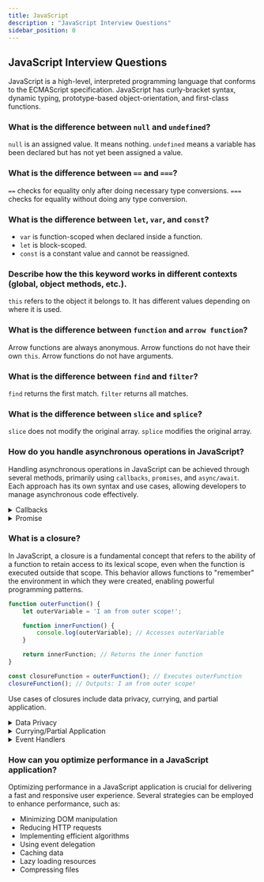 ```yaml
---
title: JavaScript
description : "JavaScript Interview Questions"
sidebar_position: 0
---
```


## JavaScript Interview Questions

JavaScript is a high-level, interpreted programming language that conforms to the ECMAScript specification. JavaScript has curly-bracket syntax, dynamic typing, prototype-based object-orientation, and first-class functions.

### What is the difference between `null` and `undefined`?
`null` is an assigned value. It means nothing. `undefined` means a variable has been declared but has not yet been assigned a value.

### What is the difference between `==` and `===`?
`==` checks for equality only after doing necessary type conversions. `===` checks for equality without doing any type conversion.

### What is the difference between `let`, `var`, and `const`?

- `var` is function-scoped when declared inside a function.
- `let` is block-scoped.
- `const` is a constant value and cannot be reassigned.

### Describe how the this keyword works in different contexts (global, object methods, etc.).
`this` refers to the object it belongs to. It has different values depending on where it is used. 


### What is the difference between `function` and `arrow function`?
Arrow functions are always anonymous. Arrow functions do not have their own `this`. Arrow functions do not have arguments.


### What is the difference between `find` and `filter`?
`find` returns the first match. `filter` returns all matches.

### What is the difference between `slice` and `splice`?
`slice` does not modify the original array. `splice` modifies the original array.

### How do you handle asynchronous operations in JavaScript?
Handling asynchronous operations in JavaScript can be achieved through several methods,
primarily using `callbacks`, `promises`, and `async/await`.
Each approach has its own syntax and use cases, allowing developers to manage asynchronous code effectively.

<details>
<summary>Callbacks</summary>

Callbacks are functions passed as arguments to another function, which are then invoked when the operation completes.

```javascript
function fetchData(callback) {
    setTimeout(() => {
        const data = "Data fetched";
        callback(data);
    }, 2000);
}

fetchData((data) => {
    console.log(data); // Outputs: Data fetched
});
```
</details>

<details>
<summary>Promise</summary>

Promise is an object representing the eventual completion or failure of an asynchronous operation.
```javascript

const myPromise = new Promise((resolve, reject) => {
    setTimeout(() => {
        resolve("Data fetched");
    }, 2000);
});

myPromise
    .then((data) => {
        console.log(data); // Outputs: Data fetched
    })
    .catch((error) => {
        console.error(error);
    });

```
</details>

### What is a closure?
In JavaScript, a closure is a fundamental concept that refers to the ability of a function to retain access to its 
lexical scope, even when the function is executed outside that scope.
This behavior allows functions to "remember" the environment in which they were created, enabling powerful programming patterns.
```javascript
function outerFunction() {
    let outerVariable = 'I am from outer scope!';

    function innerFunction() {
        console.log(outerVariable); // Accesses outerVariable
    }

    return innerFunction; // Returns the inner function
}

const closureFunction = outerFunction(); // Executes outerFunction
closureFunction(); // Outputs: I am from outer scope!
```

Use cases of closures include data privacy, currying, and partial application.
<details>
<summary>Data Privacy</summary>

They can create private variables that cannot be accessed from outside the function.
```javascript
function createCounter() {
    let count = 0; // Private variable
    return {
        increment: () => ++count,
        decrement: () => --count,
        getCount: () => count
    };
}

const counter = createCounter();
console.log(counter.getCount()); // Outputs: 0
counter.increment();
console.log(counter.getCount()); // Outputs: 1
```
</details>

<details>
<summary>Currying/Partial Application</summary>

They allow functions to be partially applied by retaining some arguments.
```javascript
function multiply(factor) {
    return function(x) {
        return x * factor;
    };
}

const double = multiply(2);
console.log(double(5)); // Outputs: 10
```
</details>

<details>
<summary>Event Handlers</summary>

Closures are often used in event handling to maintain state.
```javascript
function setupButton(buttonId) {
    let count = 0;
    document.getElementById(buttonId).addEventListener('click', function() {
        count++;
        console.log(`Button clicked ${count} times`);
    });
}

setupButton('myButton'); // Button clicks will increment count
```
</details>

### How can you optimize performance in a JavaScript application?
Optimizing performance in a JavaScript application is crucial for delivering a fast and responsive user experience.
Several strategies can be employed to enhance performance, such as:

- Minimizing DOM manipulation
- Reducing HTTP requests
- Implementing efficient algorithms
- Using event delegation
- Caching data
- Lazy loading resources
- Compressing files


